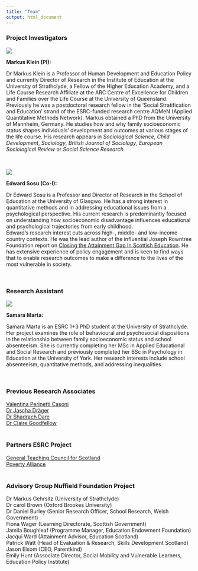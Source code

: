 ```yaml
---
title: "Team"
output: html_document
---
```


<style type="text/css">
.title {
  display: none;
}

#getting-started img {
  margin-right: 10px;
}

<div class="row" style="padding-top: 30px;">
<div class="col-sm-8">

</style>


### Project Investigators  

<div class="row">
<div class="col-sm-3">


![](images/mk.jpg)
</div>

<div class="col-sm-9"> 
<p>**Markus Klein (PI): ** 

Dr Markus Klein is a Professor of Human Development and Education Policy and currently Director of Research in the Institute of Education at the University of Strathclyde, a Fellow of the Higher Education Academy, and a Life Course Research Affiliate at the ARC Centre of Excellence for Children and Families over the Life Course at the University of Queensland. Previously he was a postdoctoral research fellow in the ‘Social Stratification and Education’ strand of the ESRC-funded research centre AQMeN (Applied Quantitative Methods Network). Markus obtained a PhD from the University of Mannheim, Germany. He studies how and why family socioeconomic status shapes individuals’ development and outcomes at various stages of the life course. His research appears in <i>Sociological Science</i>, <i>Child Development</i>, <i>Sociology</i>, <i>British Journal of Sociology</i>, <i>European Sociological Review</i> or <i>Social Science Research.</i>  </p>
</div>
</div><br>


<div class="row">
<div class="col-sm-3">


![](images/es.jpg)
</div>

<div class="col-sm-9"> 
<p>**Edward Sosu (Co-I):**

Dr Edward Sosu is a Professor and Director of Research in the School of Education at the University of Glasgwo. He has a strong interest in quantitative methods and in addressing educational issues from a psychological perspective. His current research is predominantly focused on understanding how socioeconomic disadvantage influences educational and psychological trajectories from early childhood.  
Edward’s research interest cuts across high-, middle- and low-income country contexts. He was the lead author of the influential Joseph Rowntree Foundation report on [Closing the Attainment Gap In Scottish Education](http://www.jrf.org.uk/sites/files/jrf/education-attainment-scotland-full.pdf). He has extensive experience of policy engagement and is keen to find ways that to enable research outcomes to make a difference to the lives of the most vulnerable in society. </p>
</div>
</div><br>



### Research Assistant

<div class="row">
<div class="col-sm-3">


![](images/sm2.jpeg)

</div>

<div class="col-sm-9"> 
<p>**Samara Marta: **

Samara Marta is an ESRC 1+3 PhD student at the University of Strathclyde. Her project examines the role of behavioural and psychosocial dispositions in the relationship between family socioeconomic status and school absenteeism. She is currently completing her MSc in Applied Educational and Social Research and previously completed her BSc in Psychology in Education at the University of York. Her research interests include school absenteeism, quantitative methods, and addressing inequalities.</p>
</div>
</div><br>




### Previous Research Associates

[Valentina Perinetti Casoni](https://www.thebridgegroup.org.uk/ourstaff) <br>
[Dr Jascha Dräger](https://www.diw.de/de/diw_01.c.881111.de/personen/draeger__jascha.html) <br>
[Dr Shadrach Dare](https://www.gcu.ac.uk/staff/shadrachdare)  
[Dr Claire Goodfellow](https://www.researchgate.net/profile/Claire-Goodfellow)  <br>  <br>

### Partners ESRC Project  
[General Teaching Council for Scotland](https://www.gtcs.org.uk/)  
[Poverty Alliance](https://www.povertyalliance.org/) <br>  <br>


### Advisory Group Nuffield Foundation Project
Dr Markus Gehrsitz (University of Strathclyde)  <br>
Dr carol Brown (Oxford Brookes University)  <br>
Dr Daniel Burley (Senior Research Officer, School Research, Welsh Government)  <br>
Fiona Wager (Learning Directorate, Scottish Government)  <br>
Jamila Boughleaf (Programme Manager, Education Endowment Foundation)  <br>
Jacqui Ward (Attainment Advisor, Education Scotland)  <br>
Patrick Watt (Head of Evaluation & Research, Skills Development Scotland)  <br>
Jason Elsom (CEO, Parentkind)  <br>
Emily Hunt (Associate Director, Social Mobility and Vulnerable Learners, Education Policy Institute)




